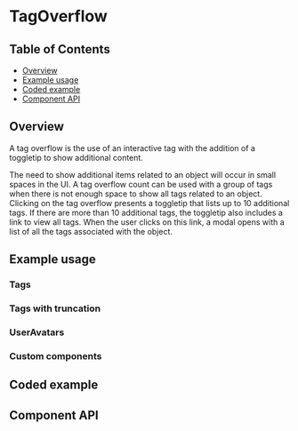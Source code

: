 
# TagOverflow

## Table of Contents

- [Overview](#overview)
- [Example usage](#example-usage)
- [Coded example](#coded-example)
- [Component API](#component-api)

## Overview

A tag overflow is the use of an interactive tag with the addition of a toggletip
to show additional content.

The need to show additional items related to an object will occur in small
spaces in the UI. A tag overflow count can be used with a group of tags when
there is not enough space to show all tags related to an object. Clicking on the
tag overflow presents a toggletip that lists up to 10 additional tags. If there
are more than 10 additional tags, the toggletip also includes a link to view all
tags. When the user clicks on this link, a modal opens with a list of all the
tags associated with the object.

## Example usage

### Tags

<Canvas>
  <Story of={TagOverflowStories.ManyTags} />
</Canvas>

### Tags with truncation

<Canvas>
  <Story of={TagOverflowStories.TagsWithTruncation} />
</Canvas>

### UserAvatars

<Canvas>
  <Story of={TagOverflowStories.ManyUserAvatars} />
</Canvas>

### Custom components

<Canvas>
  <Story of={TagOverflowStories.CustomComponent} />
</Canvas>

## Coded example

<CodesandboxLink exampleDirectory="TagOverflow" />

## Component API

<ArgsTable />

